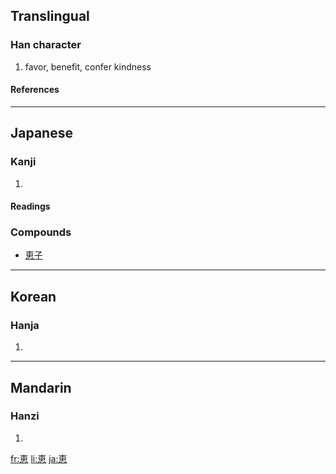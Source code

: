 {{see|惠}}

==Translingual==
===Han character===
{{Han char|rn=61|rad=心|as=06|sn=10|four=|canj=十田心 (JWP)}}
# favor, benefit, confer kindness
====References====
{{Han ref|kx=0386.161|dkj=10618|dj=0718.140|hdz=42290.031|uh=6075|ud=24693}}
----
== Japanese == 
===Kanji===
{{ja-kanji|grade=c|rs=心06}}
# {{defn|Japanese}} 
====Readings====
{{ja-readings|on=[[けい]] (kei), [[え]] (e)|kun=[[めぐむ]] (megumu), [[めぐみ]] (megumi)}}
===Compounds===
*[[恵子]]
----

==Korean==
===Hanja===
{{ko-hanja|hangeul=혜|eumhun=|rv=hye|mr=hye|y=hyey}}
# {{defn|Korean}}
----
==Mandarin==
===Hanzi===
{{cmn-hanzi|pin=[[huì]] ([[hui4]])|wg=hui<sup>4</sup>}}
# {{defn|Mandarin}}

[[fr:恵]]
[[li:恵]]
[[ja:恵]]